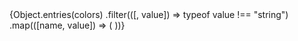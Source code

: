 
<Meta title="Theme/Colors" />
<Title>Colors Palette</Title>

<ColorPalette>
    {Object.entries(colors)
        .filter(([, value]) => typeof value !== "string")
        .map(([name, value]) => (
            <ColorItem key={name} title={name} colors={value} />
        ))}
</ColorPalette>
